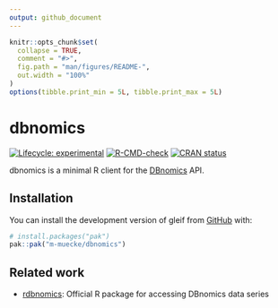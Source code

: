 ```yaml
---
output: github_document
---
```


<!-- README.md is generated from README.Rmd. Please edit that file -->

```r
knitr::opts_chunk$set(
  collapse = TRUE,
  comment = "#>",
  fig.path = "man/figures/README-",
  out.width = "100%"
)
options(tibble.print_min = 5L, tibble.print_max = 5L)
```

# dbnomics

<!-- badges: start -->
[![Lifecycle: experimental](https://img.shields.io/badge/lifecycle-experimental-orange.svg)](https://lifecycle.r-lib.org/articles/stages.html#experimental)
[![R-CMD-check](https://github.com/m-muecke/dbnomics/actions/workflows/R-CMD-check.yaml/badge.svg)](https://github.com/m-muecke/dbnomics/actions/workflows/R-CMD-check.yaml)
[![CRAN status](https://www.r-pkg.org/badges/version/dbnomics)](https://CRAN.R-project.org/package=dbnomics)
<!-- badges: end -->

dbnomics is a minimal R client for the [DBnomics](https://db.nomics.world/about) API.

## Installation
You can install the development version of gleif from [GitHub](https://github.com/) with:

```r
# install.packages("pak")
pak::pak("m-muecke/dbnomics")
```

## Related work

* [rdbnomics](https://git.nomics.world/dbnomics/rdbnomics/): Official R package for accessing DBnomics data series
